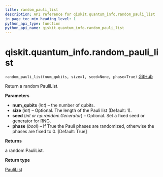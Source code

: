 ```yaml
---
title: random_pauli_list
description: API reference for qiskit.quantum_info.random_pauli_list
in_page_toc_min_heading_level: 1
python_api_type: function
python_api_name: qiskit.quantum_info.random_pauli_list
---
```


<span id="qiskit-quantum-info-random-pauli-list" />

# qiskit.quantum\_info.random\_pauli\_list

<span id="qiskit.quantum_info.random_pauli_list" />

`random_pauli_list(num_qubits, size=1, seed=None, phase=True)` [GitHub](https://github.com/qiskit/qiskit/tree/stable/0.24/qiskit/quantum_info/operators/symplectic/random.py "view source code")

Return a random PauliList.

**Parameters**

*   **num\_qubits** (*int*) – the number of qubits.
*   **size** (*int*) – Optional. The length of the Pauli list (Default: 1).
*   **seed** (*int or np.random.Generator*) – Optional. Set a fixed seed or generator for RNG.
*   **phase** (*bool*) – If True the Pauli phases are randomized, otherwise the phases are fixed to 0. \[Default: True]

**Returns**

a random PauliList.

**Return type**

[PauliList](qiskit.quantum_info.PauliList "qiskit.quantum_info.PauliList")

